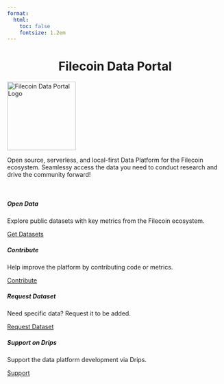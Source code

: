 ```yaml
---
format:
  html:
    toc: false
    fontsize: 1.2em
---
```


<center>
  <h1 class="fs-1">
    Filecoin Data Portal
  </h1>
</center>

<div class="text-center">
<img src="logo.svg" width="160" class="rounded" alt="Filecoin Data Portal Logo"/>
</div>

Open source, serverless, and local-first Data Platform for the Filecoin ecosystem. Seamlessy access the data you need to conduct research and drive the community forward!

<br>

::: {.grid}

::: {.g-col-lg-6 .g-col-sm-12}
<div class="card card-body">
<h5>Open Data</h5>
<p> Explore public datasets with key metrics from the Filecoin ecosystem. </p>
<a href="/data.html" class="btn btn-secondary">Get Datasets</a>
</div>
:::

::: {.g-col-lg-6 .g-col-sm-12}
<div class="card card-body">
<h5>Contribute</h5>
<p> Help improve the platform by contributing code or metrics. </p>
<a href="https://github.com/davidgasquez/filecoin-data-portal" class="btn btn-secondary">Contribute</a>
</div>
:::

::: {.g-col-lg-6 .g-col-sm-12}
<div class="card card-body">
<h5>Request Dataset</h5>
<p> Need specific data? Request it to be added. </p>
<a href="https://github.com/davidgasquez/filecoin-data-portal/issues/new" class="btn btn-secondary">Request Dataset</a>
</div>
:::

::: {.g-col-lg-6 .g-col-sm-12}
<div class="card card-body">
<h5>Support on Drips</h5>
<p class="card-text"> Support the data platform development via Drips. </p>
<a href="https://www.drips.network/app/projects/github/davidgasquez/filecoin-data-portal" class="btn btn-secondary"> Support </a>
</div>
:::

:::
